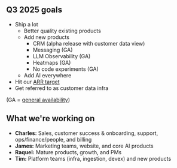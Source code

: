## Q3 2025 goals

- Ship a lot
  - Better quality existing products
  - Add new products
    - CRM (alpha release with customer data view)
    - Messaging (GA)
    - LLM Observability (GA)
    - Heatmaps (GA)
    - No code experiments (GA)
  - Add AI everywhere
- Hit our [ARR target](https://docs.google.com/document/d/1Ofpxd5N4e_PKlSbRDEJ86T9Rs2ihfpKQf5MFuohWP1g/edit)
- Get referred to as customer data infra

(GA = [general availability](https://www.productplan.com/glossary/general-availability/))

## What we're working on

- **Charles:** Sales, customer success & onboarding, support, ops/finance/people, and billing
- **James:** Marketing teams, website, and core AI products
- **Raquel:** Mature products, growth, and PMs
- **Tim:** Platform teams (infra, ingestion, devex) and new products 
